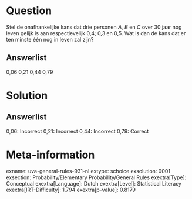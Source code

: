 Question
========

Stel de onafhankelijke kans dat drie personen *A*, *B* en *C* over 30
jaar nog leven gelijk is aan respectievelijk 0,4; 0,3 en 0,5. Wat is dan
de kans dat er ten minste één nog in leven zal zijn?

Answerlist
----------

0,06
0,21
0,44
0,79

Solution
========

Answerlist
----------

0,06: Incorrect
0,21: Incorrect
0,44: Incorrect
0,79: Correct

Meta-information
================
exname: uva-general-rules-931-nl
extype: schoice
exsolution: 0001
exsection: Probability/Elementary Probability/General Rules
exextra[Type]: Conceptual
exextra[Language]: Dutch
exextra[Level]: Statistical Literacy
exextra[IRT-Difficulty]: 1.794
exextra[p-value]: 0.8179
